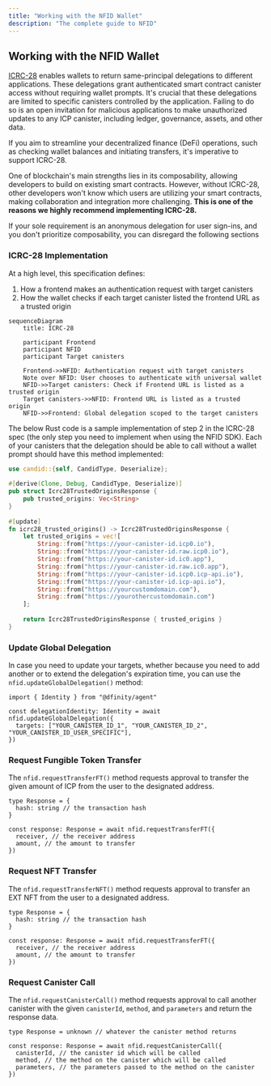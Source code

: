 ```yaml
---
title: "Working with the NFID Wallet"
description: "The complete guide to NFID"
---
```


## Working with the NFID Wallet

[ICRC-28](https://github.com/dfinity/ICRC/issues/32) enables wallets to return same-principal
delegations to different applications. These delegations grant authenticated smart contract canister
access without requiring wallet prompts. It's crucial that these delegations are limited to specific
canisters controlled by the application. Failing to do so is an open invitation for malicious
applications to make unauthorized updates to any ICP canister, including ledger, governance, assets,
and other data.

If you aim to streamline your decentralized finance (DeFi) operations, such as checking wallet
balances and initiating transfers, it's imperative to support ICRC-28.

One of blockchain's main strengths lies in its composability, allowing developers to build on
existing smart contracts. However, without ICRC-28, other developers won't know which users are
utilizing your smart contracts, making collaboration and integration more challenging. **This is one
of the reasons we highly recommend implementing ICRC-28.**

If your sole requirement is an anonymous delegation for user sign-ins, and you don't prioritize
composability, you can disregard the following sections

### ICRC-28 Implementation

At a high level, this specification defines:

1. How a frontend makes an authentication request with target canisters
2. How the wallet checks if each target canister listed the frontend URL as a trusted origin

```mermaid
sequenceDiagram
    title: ICRC-28

    participant Frontend
    participant NFID
    participant Target canisters

    Frontend->>NFID: Authentication request with target canisters
    Note over NFID: User chooses to authenticate with universal wallet
    NFID->>Target canisters: Check if Frontend URL is listed as a trusted origin
    Target canisters->>NFID: Frontend URL is listed as a trusted origin
    NFID->>Frontend: Global delegation scoped to the target canisters
```

The below Rust code is a sample implementation of step 2 in the ICRC-28 spec (the only step you need
to implement when using the NFID SDK). Each of your canisters that the delegation should be able to
call without a wallet prompt should have this method implemented:

```rust
use candid::{self, CandidType, Deserialize};
 
#[derive(Clone, Debug, CandidType, Deserialize)]
pub struct Icrc28TrustedOriginsResponse {
    pub trusted_origins: Vec<String>
}
 
#[update]
fn icrc28_trusted_origins() -> Icrc28TrustedOriginsResponse {
    let trusted_origins = vec![
        String::from("https://your-canister-id.icp0.io"),
        String::from("https://your-canister-id.raw.icp0.io"),
        String::from("https://your-canister-id.ic0.app"),
        String::from("https://your-canister-id.raw.ic0.app"),
        String::from("https://your-canister-id.icp0.icp-api.io"),
        String::from("https://your-canister-id.icp-api.io"),
        String::from("https://yourcustomdomain.com"),
        String::from("https://yourothercustomdomain.com")
    ];
 
    return Icrc28TrustedOriginsResponse { trusted_origins }
}
```

### Update Global Delegation

In case you need to update your targets, whether because you need to add another or to extend the
delegation's expiration time, you can use the `nfid.updateGlobalDelegation()` method:

```tsx copy
import { Identity } from "@dfinity/agent"

const delegationIdentity: Identity = await nfid.updateGlobalDelegation({
  targets: ["YOUR_CANISTER_ID_1", "YOUR_CANISTER_ID_2", "YOUR_CANISTER_ID_USER_SPECIFIC"],
})
```

### Request Fungible Token Transfer

The `nfid.requestTransferFT()` method requests approval to transfer the given amount of ICP from the
user to the designated address.

```tsx copy
type Response = {
  hash: string // the transaction hash
}

const response: Response = await nfid.requestTransferFT({
  receiver, // the receiver address
  amount, // the amount to transfer
})
```

### Request NFT Transfer

The `nfid.requestTransferNFT()` method requests approval to transfer an EXT NFT from the user to a
designated address.

```tsx copy
type Response = {
  hash: string // the transaction hash
}

const response: Response = await nfid.requestTransferFT({
  receiver, // the receiver address
  amount, // the amount to transfer
})
```

### Request Canister Call

The `nfid.requestCanisterCall()` method requests approval to call another canister with the given
`canisterId`, `method`, and `parameters` and return the response data.

```tsx copy
type Response = unknown // whatever the canister method returns

const response: Response = await nfid.requestCanisterCall({
  canisterId, // the canister id which will be called
  method, // the method on the canister which will be called
  parameters, // the parameters passed to the method on the canister
})
```
